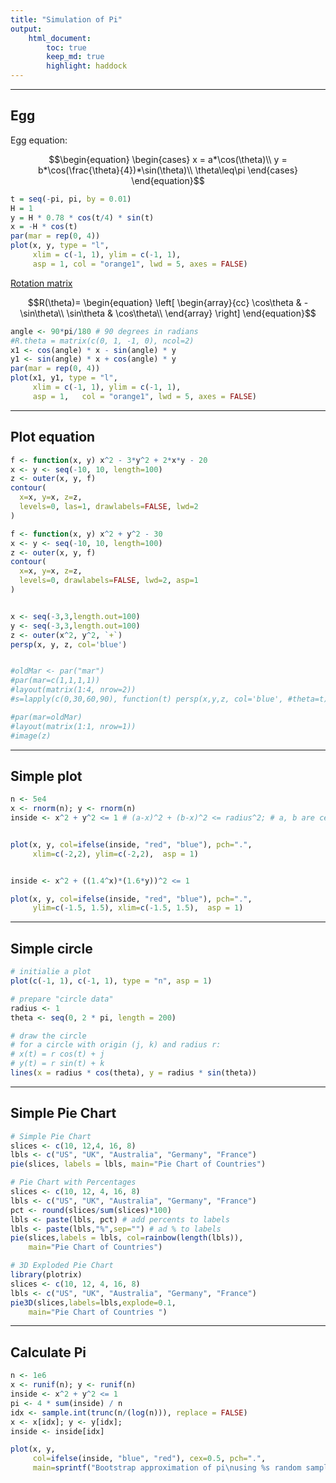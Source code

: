 ```yaml
---
title: "Simulation of Pi"
output: 
    html_document:
        toc: true
        keep_md: true
        highlight: haddock
---
```


****

## Egg

Egg equation: 

$$\begin{equation} \begin{cases} x = a*\cos(\theta)\\ y = b*\cos(\frac{\theta}{4})*\sin(\theta)\\
\theta\leq\pi \end{cases} \end{equation}$$


```r
t = seq(-pi, pi, by = 0.01)
H = 1
y = H * 0.78 * cos(t/4) * sin(t)
x = -H * cos(t)
par(mar = rep(0, 4))
plot(x, y, type = "l", 
     xlim = c(-1, 1), ylim = c(-1, 1), 
     asp = 1, col = "orange1", lwd = 5, axes = FALSE)
```

[Rotation matrix](https://en.wikipedia.org/wiki/Rotation_matrix)

$$R(\theta)= \begin{equation} \left[
  \begin{array}{cc}
    \cos\theta & -\sin\theta\\
    \sin\theta & \cos\theta\\
  \end{array}
\right] \end{equation}$$


```r
angle <- 90*pi/180 # 90 degrees in radians
#R.theta = matrix(c(0, 1, -1, 0), ncol=2)
x1 <- cos(angle) * x - sin(angle) * y
y1 <- sin(angle) * x + cos(angle) * y
par(mar = rep(0, 4))
plot(x1, y1, type = "l", 
     xlim = c(-1, 1), ylim = c(-1, 1), 
     asp = 1,   col = "orange1", lwd = 5, axes = FALSE)
```


****

## Plot equation

```r
f <- function(x, y) x^2 - 3*y^2 + 2*x*y - 20
x <- y <- seq(-10, 10, length=100)
z <- outer(x, y, f)
contour(
  x=x, y=x, z=z, 
  levels=0, las=1, drawlabels=FALSE, lwd=2
)

f <- function(x, y) x^2 + y^2 - 30
x <- y <- seq(-10, 10, length=100)
z <- outer(x, y, f)
contour(
  x=x, y=x, z=z, 
  levels=0, drawlabels=FALSE, lwd=2, asp=1
)


x <- seq(-3,3,length.out=100)
y <- seq(-3,3,length.out=100)
z <- outer(x^2, y^2, `+`)
persp(x, y, z, col='blue')


#oldMar <- par("mar")
#par(mar=c(1,1,1,1))
#layout(matrix(1:4, nrow=2))
#s=lapply(c(0,30,60,90), function(t) persp(x,y,z, col='blue', #theta=t))

#par(mar=oldMar)
#layout(matrix(1:1, nrow=1))
#image(z)
```

****

## Simple plot

```r
n <- 5e4 
x <- rnorm(n); y <- rnorm(n)
inside <- x^2 + y^2 <= 1 # (a-x)^2 + (b-x)^2 <= radius^2; # a, b are center point


plot(x, y, col=ifelse(inside, "red", "blue"), pch=".", 
     xlim=c(-2,2), ylim=c(-2,2),  asp = 1)


inside <- x^2 + ((1.4^x)*(1.6*y))^2 <= 1

plot(x, y, col=ifelse(inside, "red", "blue"), pch=".", 
     ylim=c(-1.5, 1.5), xlim=c(-1.5, 1.5),  asp = 1)
```

****

## Simple circle

```r
# initialie a plot
plot(c(-1, 1), c(-1, 1), type = "n", asp = 1)

# prepare "circle data"
radius <- 1
theta <- seq(0, 2 * pi, length = 200)

# draw the circle
# for a circle with origin (j, k) and radius r:
# x(t) = r cos(t) + j      
# y(t) = r sin(t) + k
lines(x = radius * cos(theta), y = radius * sin(theta))
```

****

## Simple Pie Chart

```r
# Simple Pie Chart
slices <- c(10, 12,4, 16, 8)
lbls <- c("US", "UK", "Australia", "Germany", "France")
pie(slices, labels = lbls, main="Pie Chart of Countries")

# Pie Chart with Percentages
slices <- c(10, 12, 4, 16, 8) 
lbls <- c("US", "UK", "Australia", "Germany", "France")
pct <- round(slices/sum(slices)*100)
lbls <- paste(lbls, pct) # add percents to labels 
lbls <- paste(lbls,"%",sep="") # ad % to labels 
pie(slices,labels = lbls, col=rainbow(length(lbls)),
  	main="Pie Chart of Countries")

# 3D Exploded Pie Chart
library(plotrix)
slices <- c(10, 12, 4, 16, 8) 
lbls <- c("US", "UK", "Australia", "Germany", "France")
pie3D(slices,labels=lbls,explode=0.1,
  	main="Pie Chart of Countries ")
```

****

## Calculate Pi

```r
n <- 1e6
x <- runif(n); y <- runif(n)
inside <- x^2 + y^2 <= 1
pi <- 4 * sum(inside) / n
idx <- sample.int(trunc(n/(log(n))), replace = FALSE)
x <- x[idx]; y <- y[idx];
inside <- inside[idx]

plot(x, y, 
     col=ifelse(inside, "blue", "red"), cex=0.5, pch=".",  
     main=sprintf("Bootstrap approximation of pi\nusing %s random samples, pi ~ %1.5f", n, pi))
```